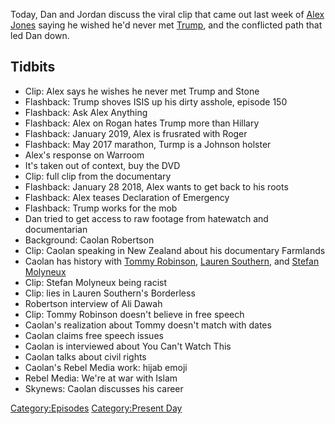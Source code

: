 {{DEFAULTSORT:
    #_EPISODE_0538:March 2, 2021
}}{{Episode
    | title           = March 2, 2021
    | caption         = Listen to this episode on [https://knowledgefight.libsyn.com/538-march-2-2021 Libsyn] [https://open.spotify.com/episode/2Mf6XWw9giswNYWk7zEaNP Spotify], Read the [[Transcript/538: March 2, 2021|Unofficial Transcript]], View discussion on [https://reddit.com/m0azha Reddit]
    | episodeNumber   = 538
    | length          = 01:40:03
    | airDate         = March 8, 2021
    | coverageDate    = March 2, 2021
    | episodeType     = [[:Category:Present Day|Present Day]]
    | appearance      = [[Caolan Robertson]], [[Stefan Molyneux]], [[Lauren Southern]], [[Tommy Robinson]], [[Ali Dawah]]
    | previousEpisode = [[537: July 16-18, 2010]]
    | nextEpisode     = [[539: March 10, 2021]]
}}

{{Stub}}

Today, Dan and Jordan discuss the viral clip that came out last week of [[Alex Jones]] saying he wished he'd never met [[Donald Trump|Trump]], and the conflicted path that led Dan down.

==Tidbits==

*Clip: Alex says he wishes he never met Trump and Stone
*Flashback: Trump shoves ISIS up his dirty asshole, episode 150
*Flashback: Ask Alex Anything
*Flashback: Alex on Rogan hates Trump more than Hillary
*Flashback: January 2019, Alex is frusrated with Roger
*Flashback: May 2017 marathon, Turmp is a Johnson holster
*Alex's response on Warroom
*It's taken out of context, buy the DVD
*Clip: full clip from the documentary
*Flashback: January 28 2018, Alex wants to get back to his roots
*Flashback: Alex teases Declaration of Emergency
*Flashback: Trump works for the mob
*Dan tried to get access to raw footage from hatewatch and documentarian
*Background: Caolan Robertson
*Clip: Caolan speaking in New Zealand about his documentary Farmlands
*Caolan has history with [[Tommy Robinson]], [[Lauren Southern]], and [[Stefan Molyneux]]
*Clip: Stefan Molyneux being racist
*Clip: lies in Lauren Southern's Borderless
*Robertson interview of Ali Dawah
*Clip: Tommy Robinson doesn't believe in free speech
*Caolan's realization about Tommy doesn't match with dates
*Caolan claims free speech issues
*Caolan is interviewed about You Can't Watch This
*Caolan talks about civil rights
*Caolan's Rebel Media work: hijab emoji
*Rebel Media: We're at war with Islam
*Skynews: Caolan discusses his career

[[Category:Episodes]]
[[Category:Present Day]]
